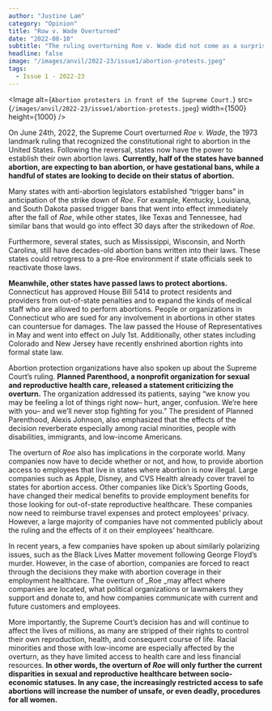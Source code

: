 ```yaml
---
author: "Justine Lam"
category: "Opinion"
title: "Row v. Wade Overturned"
date: "2022-08-10"
subtitle: "The ruling overturning Roe v. Wade did not come as a surprise. However, the shock following the official announcement was intense and widespread, as will be the long-term effects on the bodily autonomy of millions of Americans."
headline: false
image: "/images/anvil/2022-23/issue1/abortion-protests.jpeg"
tags:
  - Issue 1 - 2022-23
---
```


<Image
	alt={`Abortion protesters in front of the Supreme Court.`}
	src={`/images/anvil/2022-23/issue1/abortion-protests.jpeg`}
	width={1500}
	height={1000}
/>

On June 24th, 2022, the Supreme Court overturned _Roe v. Wade_, the 1973 landmark ruling that recognized the constitutional right to abortion in the United States. Following the reversal, states now have the power to establish their own abortion laws. **Currently, half of the states have banned abortion, are expecting to ban abortion, or have gestational bans, while a handful of states are looking to decide on their status of abortion.**

Many states with anti-abortion legislators established “trigger bans” in anticipation of the strike down of _Roe_. For example, Kentucky, Louisiana, and South Dakota passed trigger bans that went into effect immediately after the fall of _Roe_, while other states, like Texas and Tennessee, had similar bans that would go into effect 30 days after the strikedown of _Roe_.

Furthermore, several states, such as Mississippi, Wisconsin, and North Carolina, still have decades-old abortion bans written into their laws. These states could retrogress to a pre-Roe environment if state officials seek to reactivate those laws.

**Meanwhile, other states have passed laws to protect abortions.** Connecticut has approved House Bill 5414 to protect residents and providers from out-of-state penalties and to expand the kinds of medical staff who are allowed to perform abortions. People or organizations in Connecticut who are sued for any involvement in abortions in other states can countersue for damages. The law passed the House of Representatives in May and went into effect on July 1st. Additionally, other states including Colorado and New Jersey have recently enshrined abortion rights into formal state law.

Abortion protection organizations have also spoken up about the Supreme Court’s ruling. **Planned Parenthood, a nonprofit organization for sexual and reproductive health care, released a statement criticizing the overturn.** The organization addressed its patients, saying “we know you may be feeling a lot of things right now– hurt, anger, confusion. We’re here with you– and we’ll never stop fighting for you.” The president of Planned Parenthood, Alexis Johnson, also emphasized that the effects of the decision reverberate especially among racial minorities, people with disabilities, immigrants, and low-income Americans.

The overturn of _Roe_ also has implications in the corporate world. Many companies now have to decide whether or not, and how, to provide abortion access to employees that live in states where abortion is now illegal. Large companies such as Apple, Disney, and CVS Health already cover travel to states for abortion access. Other companies like Dick’s Sporting Goods, have changed their medical benefits to provide employment benefits for those looking for out-of-state reproductive healthcare. These companies now need to reimburse travel expenses and protect employees’ privacy. However, a large majority of companies have not commented publicly about the ruling and the effects of it on their employees’ healthcare.

In recent years, a few companies have spoken up about similarly polarizing issues, such as the Black Lives Matter movement following George Floyd’s murder. However, in the case of abortion, companies are forced to react through the decisions they make with abortion coverage in their employment healthcare. The overturn of \_Roe \_may affect where companies are located, what political organizations or lawmakers they support and donate to, and how companies communicate with current and future customers and employees.

More importantly, the Supreme Court’s decision has and will continue to affect the lives of millions, as many are stripped of their rights to control their own reproduction, health, and consequent course of life. Racial minorities and those with low-income are especially affected by the overturn, as they have limited access to health care and less financial resources. **In other words, the overturn of _Roe_ will only further the current disparities in sexual and reproductive healthcare between socio-economic statuses. In any case, the increasingly restricted access to safe abortions will increase the number of unsafe, or even deadly, procedures for all women.**

